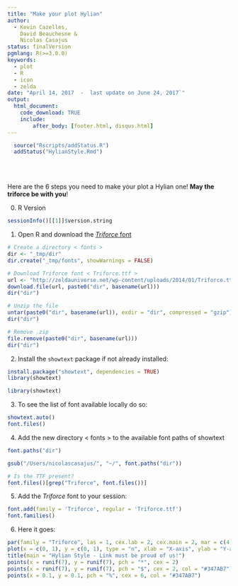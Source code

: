 ```yaml
---
title: "Make your plot Hylian"
author:
  - Kevin Cazelles,
    David Beauchesne &
    Nicolas Casajus
status: finalVersion
pgmlang: R(>=3.0.0)
keywords:
  - plot
  - R
  - icon
  - zelda
date: "April 14, 2017  -  last update on June 24, 2017`"
output:
  html_document:
    code_download: TRUE
    include:
        after_body: [footer.html, disqus.html]
---
```



```r
  source("Rscripts/addStatus.R")
  addStatus("HylianStyle.Rmd")
```

<br/>
<br/>

Here are the 6 steps you need to make your plot a Hylian one!
**May the triforce be with you**!


0. R Version

```r
sessionInfo()[[1]]$version.string
```

1. Open R and download the [*Triforce* font](https://zeldauniverse.net/media/dir)

```r
# Create a directory < fonts >
dir <- "_tmp/dir"
dir.create("_tmp/fonts", showWarnings = FALSE)

# Download Triforce font < Triforce.ttf >
url <- "http://zeldauniverse.net/wp-content/uploads/2014/01/Triforce.ttf_.zip"
download.file(url, paste0("dir", basename(url)))
dir("dir")

# Unzip the file
untar(paste0("dir", basename(url)), exdir = "dir", compressed = "gzip")
dir("dir")

# Remove .zip
file.remove(paste0("dir", basename(url)))
dir("dir")
```


2. Install the `showtext` package if not already installed:

```r
install.package("showtext", dependencies = TRUE)
library(showtext)
```

```r
library(showtext)
```

3. To see the list of font available locally do so:

```r
showtext.auto()
font.files()
```

4. Add the new directory < fonts > to the available font paths of showtext

```r
font.paths("dir")
```

```r
gsub("/Users/nicolascasajus/", "~/", font.paths("dir"))
```

```r
# Is the TTF present?
font.files()[grep("Triforce", font.files())]
```

5. Add the *Triforce* font to your session:

```r
font.add(family = 'Triforce', regular = 'Triforce.ttf')
font.families()
```

6. Here it goes:

```r
par(family = "Triforce", las = 1, cex.lab = 2, cex.main = 2, mar = c(4, 5, 5, 0))
plot(x = c(0, 1), y = c(0, 1), type = "n", xlab = "X-axis", ylab = "Y-axis")
title(main = "Hylian Style - Link must be proud of us!")
points(x = runif(7), y = runif(7), pch = "*", cex = 2)
points(x = runif(7), y = runif(7), pch = "$", cex = 2, col = "#347AB7")
points(x = 0.1, y = 0.1, pch = "%", cex = 6, col = "#347AB7")
```
